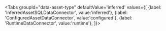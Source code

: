 
<Tabs
  groupId="data-asset-type"
  defaultValue='inferred'
  values={[
  {label: 'InferredAssetSQLDataConnector', value:'inferred'},
  {label: 'ConfiguredAssetDataConnector', value:'configured'},
  {label: 'RuntimeDataConnector', value:'runtime'},
  ]}>

  <TabItem value="inferred">

<TabDataConnectorExampleConfigurationsInferred />

  </TabItem>
  <TabItem value="configured">

<TabDataConnectorExampleConfigurationsConfigured />

  </TabItem>
  <TabItem value="runtime">

<TabDataConnectorExampleConfigurationsRuntime />

  </TabItem>
  </Tabs>